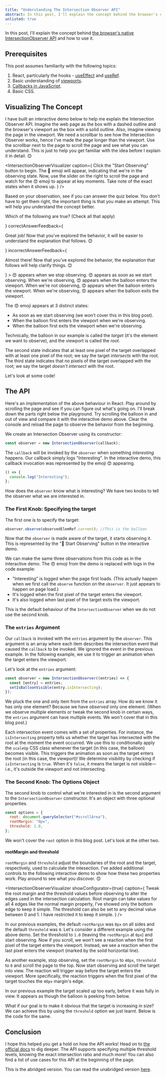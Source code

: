 ```yaml
---
title: "Understanding The Intersection Observer API"
abstract: In this post, I'll explain the concept behind the browser's native IntersectionObserver API and how to use it.
unlisted: true
---
```


In this post, I'll explain the concept behind [the browser's native IntersectionObserver API][1] and how to use it.

## Prerequisites

This post assumes familiarity with the following topics:

1. React, particularly the hooks - [useEffect][2] and [useRef][3].
2. Basic understanding of [viewports][4].
3. [Callbacks in JavaScript][5].
4. Basic CSS.

## Visualizing The Concept

I have built an interactive demo below to help me explain the Intersection Observer API. Imagine the web page as the box with a dashed outline and the browser's viewport as the box with a solid outline. Also, imagine viewing the page in the viewport. We need a scrollbar to see how the Intersection Observer works, hence I've made the page longer than the viewport. Use the scrollbar next to the page to scroll the page and see what you can understand. This is just to help you get familiar with the idea before I explain it in detail. 😊

<IntersectionObserverVisualizer
  caption={
    <NoMarginParagraph>
      Click the "Start Observing" button to begin. The 🤨 emoji will appear,
      indicating that we're in the observing state. Now, use the slider on the
      right to scroll the page and watch for the 😍 emoji to appear at key
      moments. Take note of the exact states when it shows up.
    </NoMarginParagraph>
  }
/>

Based on your observation, see if you can answer the quiz below. You don't have to get them right, the important thing is that you make an attempt. This will help you understand the concept better.

<Quiz>
  <MultipleChoiceQuestion
    answerType="multiple"
    question={<p>Which of the following are true? (Check all that apply)</p>}
    correctAnswerFeedback={
      <p>
        Great job! Now that you've explored the behavior, it will be easier to
        understand the explanation that follows. 😊
      </p>
    }
    incorrectAnswerFeedback={
      <p>
        Almost there! Now that you've explored the behavior, the explanation
        that follows will help clarify things. 😊
      </p>
    }
  >
    <Choice>😍 appears when we stop observing.</Choice>
    <Choice correct={true}>😍 appears as soon as we start observing.</Choice>
    <Choice correct={true}>
      When we're observing, 😍 appears when the balloon enters the viewport.
    </Choice>
    <Choice>
      When we're not observing, 😍 appears when the balloon enters the viewport.
    </Choice>
    <Choice correct={true}>
      When we're observing, 😍 appears when the balloon exits the viewport.
    </Choice>
  </MultipleChoiceQuestion>
</Quiz>
<Spacer size="32" />

The 😍 emoji appears at 3 distinct states:

- As soon as we start observing (we won't cover this in this blog post).
- When the balloon first enters the viewport when we're observing.
- When the balloon first exits the viewport when we're observing.

Technically, the balloon in our example is called the _target_ (it's the element we want to observe), and the viewport is called the _root_.

The second state indicates that at least one pixel of the target overlapped with at least one pixel of the root; we say the target _intersects_ with the root. The third state indicates that no pixels of the target overlapped with the root; we say the target _doesn't intersect_ with the root.

Let's look at some code!

## The API

Here's an implementation of the above behaviour in React. Play around by scrolling the page and see if you can figure out what's going on. I'll break down the parts right below the playground. Try scrolling the balloon in and out of view and compare it with the interactive demo above. Clear the console and reload the page to observe the behavior from the beginning.

<SandpackDemo projectSubDir="intersectionObserver/basic" />

We create an Intersection Observer using its constructor:

```js
const observer = new IntersectionObserver(callback);
```

The `callback` will be invoked by the `observer` when something _interesting_ happens. Our callback simply logs "Interesting". In the interactive demo, this callback invocation was represented by the emoji 😍 appearing.

```js
() => {
  console.log("Interesting");
};
```
How does the `observer` know what is interesting? We have two knobs to tell the observer what we are interested in.

### The First Knob: Specifying the target

The first one is to specify the target:

```js
observer.observe(observedElemRef.current); //This is the balloon
```

Now that the `observer` is made aware of the target, it starts observing it. This is represented by the "🤨 Start Observing" button in the interactive demo.

We can make the same three observations from this code as in the interactive demo. The 😍 emoji from the demo is replaced with logs in the code example:

- "Interesting" is logged when the page first loads. (This actually happen when we first call the `observe` function on the `observer`. It just appears to happen on page load.)
- It's logged when the first pixel of the target enters the viewport.
- It's also logged when last pixel of the target exits the viewport.

This is the default behaviour of the `IntersectionObserver` when we do not use the second knob.

### The `entries` Argument

Our `callback` is invoked with the `entries` argument by the `observer`. This argument is an array where each item describes the intersection event that caused the `callback` to be invoked. We ignored the event in the previous example. In the following example, we use it to trigger an animation when the target enters the viewport.

<SandpackDemo projectSubDir="intersectionObserver/scaleOnEntry" />

Let's look at the `entries` argument:

```js
const observer = new IntersectionObserver((entries) => {
  const [entry] = entries;
  setIsBalloonVisible(entry.isIntersecting);
});
```

We pluck the one and only item from the `entries` array. How do we know it has only one element? Because we have _observed_ only one element. (When we observe multiple elements or tweak the second knob in certain ways, the `entries` argument can have multiple events. We won't cover that in this blog post.)

Each intersection event comes with a set of properties. For instance, the `isIntersecting` property tells us whether the target has intersected with the root at the moment the event occurred. We use this to conditionally apply the `scaleUp` CSS class whenever the target (in this case, the balloon) becomes visible. This triggers the animation as soon as the target enters the root (in this case, the viewport)! We determine visibility by checking if `isIntersecting` is `true`. When it's `false`, it means the target is not visible—i.e., it's outside the viewport  and not intersecting.

### The Second Knob: The Options Object

The second knob to control what we're interested in is the second argument to the `IntersectionObserver` constructor. It's an object with three optional properties.

```js
const options = {
  root: document.querySelector("#scrollArea"),
  rootMargin: "0px",
  threshold: 1.0,
};
```

We won't cover the `root` option in this blog post. Let's look at the other two.

#### rootMargin and threshold

`rootMargin` and `threshold` adjust the boundaries of the root and the target, respectively, used to calculate the intesection. I've added additional controls to the following interactive demo to show how these two properties work. Play around to see what you discover. 😊

<IntersectionObserverVisualizer
  showConfigurator={true}
  caption={
    <NoMarginParagraph>
      Tweak the root margin and the threshold values before observing to alter
      the edges used in the intersection calculation. Root margin can take
      values for all 4 edges like the normal margin property, I've showed only
      the bottom edge to keep it simple. The threshold can also be set to any
      decimal value between 0 and 1. I have restricted it to keep it simple.
    </NoMarginParagraph>
  }
/>
<Spacer size={32} />

In our previous examples, the default `rootMargin` was `0px` on all sides and the default `threshold` was `0`. Let's consider a different example using the above demo. Set the threshold to `1.0` (leaving the `rootMargin` at `0px`) and start observing. Now if you scroll, we won't see a reaction when the first pixel of the target enters the viewport. Instead, we see a reaction when the last pixel enters the viewport (marked by the solid horizontal line).

As another example, stop observing, set the `rootMargin` to `40px`, `threshold` to `0` and scroll the page to the top. Now start observing and scroll the target into view. The reaction will trigger way before the target enters the viewport. More specifically, the reaction triggers when the first pixel of the target touches the `40px` margin's edge.

In our previous example the target scaled up too early, before it was fully in view. It appears as though the balloon is peeking from below.

<InlineVideo src="/videos/balloon_scaling_too_early.mp4" />

What if our goal is to make it obvious that the target is increasing in size? We can achieve this by using the `threshold` option we just learnt. Below is the code for the same.

<SandpackDemo projectSubDir="intersectionObserver/exerciseSolution" />

## Conclusion

I hope this helped you get a hold on how the API works! Head on to [the official docs][1] to dig deeper. The API supports specifying multiple threshold levels, knowing the exact intersection ratio and much more! You can also find a list of use cases for this API at the beginning of the page.

This is the abridged version. You can read the unabridged version [here][6].

[1]: https://developer.mozilla.org/en-US/docs/Web/API/Intersection_Observer_API
[2]: https://react.dev/reference/react/useEffect
[3]: https://react.dev/reference/react/useRef
[4]: https://developer.mozilla.org/en-US/docs/Web/CSS/Viewport_concepts#what_is_a_viewport
[5]: https://developer.mozilla.org/en-US/docs/Glossary/Callback_function
[6]: /intersection-observer
